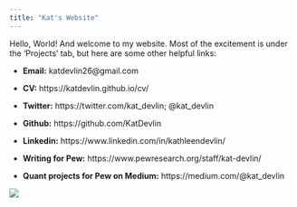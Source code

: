 ```yaml
---
title: "Kat's Website"
---
```


Hello, World! And welcome to my website. Most of the excitement is under the 'Projects' tab, but here are some other helpful links:

- __Email:__ katdevlin26@gmail.com  

- __CV:__ https://katdevlin.github.io/cv/

- __Twitter:__ https://twitter.com/kat_devlin; @kat_devlin

- __Github:__ https://github.com/KatDevlin

- __Linkedin:__ https://www.linkedin.com/in/kathleendevlin/

- __Writing for Pew:__ https://www.pewresearch.org/staff/kat-devlin/

- __Quant projects for Pew on Medium:__ https://medium.com/@kat_devlin 


![](thumb_IMG_0623_1024.jpg)


